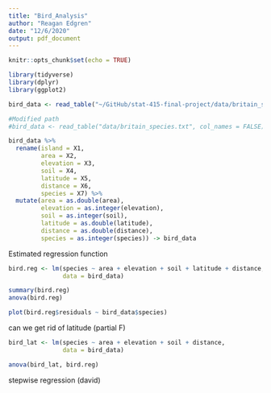 ```yaml
---
title: "Bird_Analysis"
author: "Reagan Edgren"
date: "12/6/2020"
output: pdf_document
---
```


```r
knitr::opts_chunk$set(echo = TRUE)
```

```r
library(tidyverse)
library(dplyr)
library(ggplot2)
```



```r
bird_data <- read_table("~/GitHub/stat-415-final-project/data/britain_species.txt", col_names = FALSE)

#Modified path
#bird_data <- read_table("data/britain_species.txt", col_names = FALSE)

bird_data %>% 
  rename(island = X1,
         area = X2,
         elevation = X3,
         soil = X4,
         latitude = X5,
         distance = X6,
         species = X7) %>%
  mutate(area = as.double(area),
         elevation = as.integer(elevation),
         soil = as.integer(soil),
         latitude = as.double(latitude),
         distance = as.double(distance),
         species = as.integer(species)) -> bird_data
```


Estimated regression function
```r
bird.reg <- lm(species ~ area + elevation + soil + latitude + distance, 
               data = bird_data)

summary(bird.reg)
anova(bird.reg)
```



```r
plot(bird.reg$residuals ~ bird_data$species)
```

can we get rid of latitude (partial F)

```r
bird_lat <- lm(species ~ area + elevation + soil + distance, 
               data = bird_data)

anova(bird_lat, bird.reg)
```


stepwise regression (david)




























